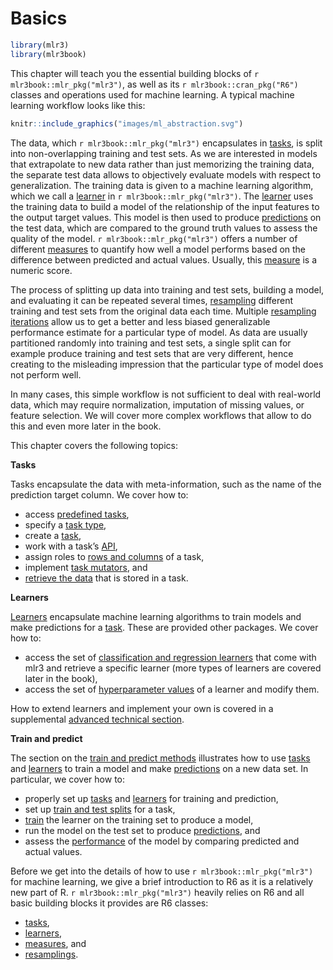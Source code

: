 # Basics {#basics}

```r
library(mlr3)
library(mlr3book)
```

This chapter will teach you the essential building blocks of `r mlr3book::mlr_pkg("mlr3")`, as well as its `r mlr3book::cran_pkg("R6")` classes and operations used for machine learning.
A typical machine learning workflow looks like this:

```r
knitr::include_graphics("images/ml_abstraction.svg")
```

The data, which `r mlr3book::mlr_pkg("mlr3")` encapsulates in [tasks](#tasks), is split into non-overlapping training and test sets.
As we are interested in models that extrapolate to new data rather than just memorizing the training data, the separate test data allows to objectively evaluate models with respect to generalization.
The training data is given to a machine learning algorithm, which we call a [learner](#learners) in `r mlr3book::mlr_pkg("mlr3")`.
The [learner](#learners) uses the training data to build a model of the relationship of the input features to the output target values.
This model is then used to produce [predictions](#predicting) on the test data, which are compared to the ground truth values to assess the quality of the model.
`r mlr3book::mlr_pkg("mlr3")` offers a number of different [measures](#measure) to quantify how well a model performs based on the difference between predicted and actual values.
Usually, this [measure](#measure) is a numeric score.

The process of splitting up data into training and test sets, building a model, and evaluating it can be repeated several times, [resampling](#resampling) different training and test sets from the original data each time.
Multiple [resampling iterations](#resampling) allow us to get a better and less biased generalizable performance estimate for a particular type of model.
As data are usually partitioned randomly into training and test sets, a single split can for example produce training and test sets that are very different, hence creating to the misleading impression that the particular type of model does not perform well.

In many cases, this simple workflow is not sufficient to deal with real-world data, which may require normalization, imputation of missing values, or feature selection.
We will cover more complex workflows that allow to do this and even more later in the book.

This chapter covers the following topics:

**Tasks**

Tasks encapsulate the data with meta-information, such as the name of the prediction target column.
We cover how to:

* access [predefined tasks](#tasks-predefined),
* specify a [task type](#tasks-types),
* create a [task](#tasks-creation),
* work with a task's [API](#tasks-api),
* assign roles to [rows and columns](#tasks-roles) of a task,
* implement [task mutators](#tasks-mutators), and
* [retrieve the data](#tasks-api) that is stored in a task.

**Learners**

[Learners](#learners) encapsulate machine learning algorithms to train models and make predictions for a [task](#tasks).
These are provided other packages.
We cover how to:

* access the set of [classification and regression learners](#predefined-learners) that come with mlr3 and retrieve a specific learner (more types of learners are covered later in the book),
* access the set of [hyperparameter values](#learner-api) of a learner and modify them.

How to extend learners and implement your own is covered in a supplemental [advanced technical section](#extending-learners).

**Train and predict**

The section on the [train and predict methods](#train-predict) illustrates how to use [tasks](#tasks) and [learners](#learners) to train a model and make [predictions](#predicting) on a new data set.
In particular, we cover how to:

* properly set up [tasks](#train-predict-objects) and [learners](#train-predict-objects) for training and prediction,
* set up [train and test splits](#split-data) for a task,
* [train](#training) the learner on the training set to produce a model,
* run the model on the test set to produce [predictions](#predicting), and
* assess the [performance](#measure) of the model by comparing predicted and actual values.

Before we get into the details of how to use `r mlr3book::mlr_pkg("mlr3")` for machine learning, we give a brief introduction to R6 as it is a relatively new part of R.
`r mlr3book::mlr_pkg("mlr3")` heavily relies on R6 and all basic building blocks it provides are R6 classes:

* [tasks](#tasks),
* [learners](#learners),
* [measures](#measure), and
* [resamplings](#resampling).
